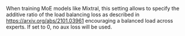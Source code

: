 When training MoE models like Mixtral, this setting allows to specify the additive ratio of the load balancing loss as described in https://arxiv.org/abs/2101.03961 encouraging a balanced load across experts. If set to 0, no aux loss will be used. 